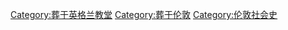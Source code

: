 [[Category:葬于英格兰教堂|Category:葬于英格兰教堂]]
[[Category:葬于伦敦|Category:葬于伦敦]]
[[Category:伦敦社会史|Category:伦敦社会史]]
